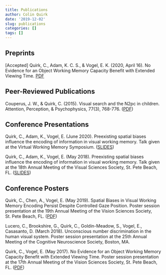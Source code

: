 ```yaml
---
title: Publications
author: Colin Quirk
date: '2019-12-02'
slug: publications
categories: []
tags: []
---
```


## Preprints

[Accepted] Quirk, C., Adam, K. C. S., & Vogel, E. K. (2020, April 16). No Evidence for an Object Working Memory Capacity Benefit with Extended Viewing Time. [PDF](https://osf.io/pzy5q/)

## Peer-Reviewed Publications

Couperus, J. W., & Quirk, C. (2015). Visual search and the N2pc in children. Attention, Perception, & Psychophysics, 77(3), 768-776. ([PDF](papers/Couperus&Quirk_2015.pdf))

## Conference Presentations

Quirk, C., Adam, K., Vogel, E. (June 2020). Preexisting spatial biases influence the encoding of information in visual working memory. Talk given at the Virtual Working Memory Symposium. ([SLIDES](slides/VWM/VWM_2020.html))

Quirk, C., Adam, K., Vogel, E. (May 2018). Preexisting spatial biases influence the encoding of information in visual working memory. Talk given at the 18th Annual Meeting of the Visual Sciences Society, St. Pete Beach, FL. ([SLIDES](slides/VWM/QuirkVSS2018.pdf))

## Conference Posters

Quirk, C., Chen, A., Vogel, E. (May 2019). Spatial Biases in Visual Working Memory Encoding Persist Despite Controlled Gaze Position. Poster session presentation at the 19th Annual Meeting of the Vision Sciences Society, St. Pete Beach, FL. ([PDF](posters/QuirkVSS2019.pdf))

Lucero, C., Brookshire, G., Quirk, C., Goldin-Meadow, S., Vogel, E., Casasanto, D. (March 2018). Unconscious number discrimination in the human visual system. Poster session presentation at the 25th Annual Meeting of the Cognitive Neuroscience Society, Boston, MA.

Quirk, C., Vogel, E. (May 2017). No Evidence for an Object Working Memory Capacity Benefit with Extended Viewing Time. Poster session presentation at the 17th Annual Meeting of the Vision Sciences Society, St. Pete Beach, FL. ([PDF](posters/QuirkVSS2017.pdf))


